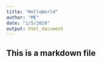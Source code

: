```yaml
---
title: "HelloWorld"
author: "ME"
date: "1/5/2020"
output: html_document
---
```


## This is a markdown file

